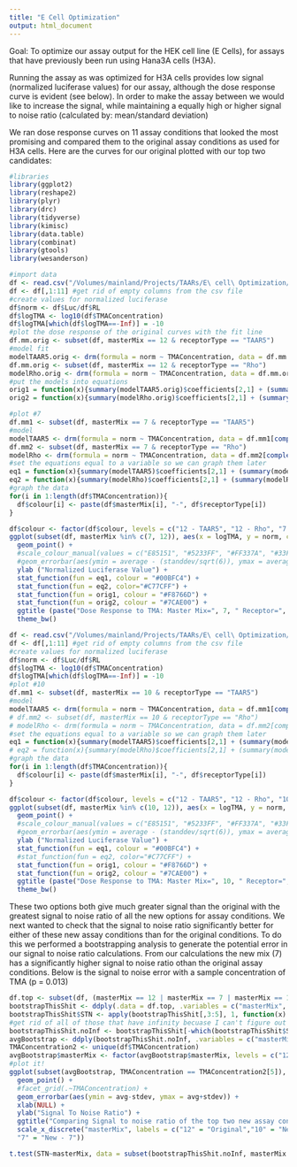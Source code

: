 ```yaml
---
title: "E Cell Optimization"
output: html_document
---
```


Goal: To optimize our assay output for the HEK cell line (E Cells), for assays that have previously been run using Hana3A cells (H3A). 

Running the assay as was optimized for H3A cells provides low signal (normalized luciferase values) for our assay, although the dose response curve is evident (see below).
In order to make the assay between we would like to increase the signal, while maintaining a equally high or higher signal to noise ratio (calculated by: mean/standard deviation)

We ran dose response curves on 11 assay conditions that looked the most promising and compared them to the original assay conditions as used for H3A cells. Here are the curves for our original plotted with our top two candidates:

```r
#libraries
library(ggplot2)
library(reshape2)
library(plyr)
library(drc)
library(tidyverse)
library(kimisc)
library(data.table)
library(combinat)
library(gtools)
library(wesanderson)
```
```r
#import data
df <- read.csv("/Volumes/mainland/Projects/TAARs/E\ cell\ Optimization/Results/ECellOptimization_160908.csv")
df <- df[,1:11] #get rid of empty columns from the csv file
#create values for normalized luciferase
df$norm <- df$Luc/df$RL
df$logTMA <- log10(df$TMAConcentration)
df$logTMA[which(df$logTMA==-Inf)] = -10
#plot the dose response of the original curves with the fit line
df.mm.orig <- subset(df, masterMix == 12 & receptorType == "TAAR5")
#model fit
modelTAAR5.orig <- drm(formula = norm ~ TMAConcentration, data = df.mm.orig[complete.cases(df.mm.orig),], fct = LL.4(fixed=c(1,NA,NA,NA),names=(c("Slope", "Top", "Bottom", "ED"))))
df.mm.orig <- subset(df, masterMix == 12 & receptorType == "Rho")
modelRho.orig <- drm(formula = norm ~ TMAConcentration, data = df.mm.orig[complete.cases(df.mm.orig),], fct = LL.4(fixed=c(1,NA,NA,NA),names=(c("Slope", "Top", "Bottom", "ED"))))
#put the models into equations
orig1 = function(x){summary(modelTAAR5.orig)$coefficients[2,1] + (summary(modelTAAR5.orig)$coefficients[1,1]-summary(modelTAAR5.orig)$coefficients[2,1])/(1+10^((log10(summary(modelTAAR5.orig)$coefficients[3,1]) - x)*1))}
orig2 = function(x){summary(modelRho.orig)$coefficients[2,1] + (summary(modelRho.orig)$coefficients[1,1]-summary(modelRho.orig)$coefficients[2,1])/(1+10^((log10(summary(modelRho.orig)$coefficients[3,1]) - x)*1))}

#plot #7
df.mm1 <- subset(df, masterMix == 7 & receptorType == "TAAR5")
#model
modelTAAR5 <- drm(formula = norm ~ TMAConcentration, data = df.mm1[complete.cases(df.mm1),], fct = LL.4(fixed=c(1,NA,NA,NA),names=(c("Slope", "Top", "Bottom", "ED"))))
df.mm2 <- subset(df, masterMix == 7 & receptorType == "Rho")
modelRho <- drm(formula = norm ~ TMAConcentration, data = df.mm2[complete.cases(df.mm2),], fct = LL.4(fixed=c(1,NA,NA,NA),names=(c("Slope", "Top", "Bottom", "ED"))))
#set the equations equal to a variable so we can graph them later
eq1 = function(x){summary(modelTAAR5)$coefficients[2,1] + (summary(modelTAAR5)$coefficients[1,1]-summary(modelTAAR5)$coefficients[2,1])/(1+10^((log10(summary(modelTAAR5)$coefficients[3,1]) - x)*1))}
eq2 = function(x){summary(modelRho)$coefficients[2,1] + (summary(modelRho)$coefficients[1,1]-summary(modelRho)$coefficients[2,1])/(1+10^((log10(summary(modelRho)$coefficients[3,1]) - x)*1))}
#graph the data
for(i in 1:length(df$TMAConcentration)){
  df$colour[i] <- paste(df$masterMix[i], "-", df$receptorType[i])
}

df$colour <- factor(df$colour, levels = c("12 - TAAR5", "12 - Rho", "7 - TAAR5", "7 - Rho"), labels = c("Original with hTAAR5", "Original with Rho (control)", "New option 7 with hTAAR5", "New option 7 with Rho (control)"))
ggplot(subset(df, masterMix %in% c(7, 12)), aes(x = logTMA, y = norm, colour = colour)) +
  geom_point() +
  #scale_colour_manual(values = c("E85151", "#5233FF", "#FF337A", "#33FFB8")) +
  #geom_errorbar(aes(ymin = average - (standdev/sqrt(6)), ymax = average + (standdev/sqrt(6)))) +
  ylab ("Normalized Luciferase Value") +
  stat_function(fun = eq1, colour = "#00BFC4") +  
  stat_function(fun = eq2, color="#C77CFF") +
  stat_function(fun = orig1, colour = "#F8766D") +
  stat_function(fun = orig2, colour = "#7CAE00") +
  ggtitle (paste("Dose Response to TMA: Master Mix=", 7, " Receptor=", subset(df, masterMix == 7)$Receptor[1], " SV40=", subset(df, masterMix == 7)$SV40[1], " CRE=", subset(df, masterMix == 7)$CRE[1])) +
  theme_bw()

```

```r
df <- read.csv("/Volumes/mainland/Projects/TAARs/E\ cell\ Optimization/Results/ECellOptimization_160908.csv")
df <- df[,1:11] #get rid of empty columns from the csv file
#create values for normalized luciferase
df$norm <- df$Luc/df$RL
df$logTMA <- log10(df$TMAConcentration)
df$logTMA[which(df$logTMA==-Inf)] = -10
#plot #10
df.mm1 <- subset(df, masterMix == 10 & receptorType == "TAAR5")
#model
modelTAAR5 <- drm(formula = norm ~ TMAConcentration, data = df.mm1[complete.cases(df.mm1),], fct = LL.4(fixed=c(1,NA,NA,NA),names=(c("Slope", "Top", "Bottom", "ED"))))
# df.mm2 <- subset(df, masterMix == 10 & receptorType == "Rho")
# modelRho <- drm(formula = norm ~ TMAConcentration, data = df.mm2[complete.cases(df.mm2),], fct = LL.4(fixed=c(1,NA,NA,NA),names=(c("Slope", "Top", "Bottom", "ED"))))
#set the equations equal to a variable so we can graph them later
eq1 = function(x){summary(modelTAAR5)$coefficients[2,1] + (summary(modelTAAR5)$coefficients[1,1]-summary(modelTAAR5)$coefficients[2,1])/(1+10^((log10(summary(modelTAAR5)$coefficients[3,1]) - x)*1))}
# eq2 = function(x){summary(modelRho)$coefficients[2,1] + (summary(modelRho)$coefficients[1,1]-summary(modelRho)$coefficients[2,1])/(1+10^((log10(summary(modelRho)$coefficients[3,1]) - x)*1))}
#graph the data
for(i in 1:length(df$TMAConcentration)){
  df$colour[i] <- paste(df$masterMix[i], "-", df$receptorType[i])
}

df$colour <- factor(df$colour, levels = c("12 - TAAR5", "12 - Rho", "10 - TAAR5", "10 - Rho"), labels = c("Original with hTAAR5", "Original with Rho (control)", "New option 10 with hTAAR5", "New option 10 with Rho (control)"))
ggplot(subset(df, masterMix %in% c(10, 12)), aes(x = logTMA, y = norm, colour = colour)) +
  geom_point() +
  #scale_colour_manual(values = c("E85151", "#5233FF", "#FF337A", "#33FFB8")) +
  #geom_errorbar(aes(ymin = average - (standdev/sqrt(6)), ymax = average + (standdev/sqrt(6)))) +
  ylab ("Normalized Luciferase Value") +
  stat_function(fun = eq1, colour = "#00BFC4") +  
  #stat_function(fun = eq2, color="#C77CFF") +
  stat_function(fun = orig1, colour = "#F8766D") +
  stat_function(fun = orig2, colour = "#7CAE00") +
  ggtitle (paste("Dose Response to TMA: Master Mix=", 10, " Receptor=", subset(df, masterMix == 10)$Receptor[1], " SV40=", subset(df, masterMix == 10)$SV40[1], " CRE=", subset(df, masterMix == 10)$CRE[1])) +
  theme_bw()

```

These two options both give much greater signal than the original with the greatest signal to noise ratio of all the new options for assay conditions.  We next wanted to check that the signal to noise ratio significantly better for either of these new assay conditions than for the original conditions. To do this we performed a bootstrapping analysis to generate the potential error in our signal to noise ratio calculations. 
From our calculations the new mix (7) has a significantly higher signal to noise ratio othan the original assay conditions. Below is the signal to noise error with a sample concentration of TMA (p = 0.013)

```r
df.top <- subset(df, (masterMix == 12 | masterMix == 7 | masterMix == 10) & receptorType == "TAAR5", select = c("masterMix", "TMAConcentration", "norm"))
bootstrapThisShit <- ddply(.data = df.top, .variables = c("masterMix", "TMAConcentration"), function(x) combinations(length(x), 3, x$norm, repeats.allowed = TRUE))
bootstrapThisShit$STN <- apply(bootstrapThisShit[,3:5], 1, function(x) mean(x)/sd(x) )
#get rid of all of those that have infinity becuase I can't figure out a good way to handle it, especially since we want to be able to graph this thing. 
bootstrapThisShit.noInf <- bootstrapThisShit[-which(bootstrapThisShit$STN==Inf),]
avgBootstrap <- ddply(bootstrapThisShit.noInf, .variables = c("masterMix", "TMAConcentration"), .fun = summarize, avg = mean(STN), stdev =sd(STN))
TMAConcentration2 <- unique(df$TMAConcentration)
avgBootstrap$masterMix <- factor(avgBootstrap$masterMix, levels = c("12", "10", "7"))
#plot it!
ggplot(subset(avgBootstrap, TMAConcentration == TMAConcentration2[5]), aes(x = masterMix, y = avg)) +
  geom_point() +
  #facet_grid(.~TMAConcentration) +
  geom_errorbar(aes(ymin = avg-stdev, ymax = avg+stdev)) +
  xlab(NULL) +
  ylab("Signal To Noise Ratio") +
  ggtitle("Comparing Signal to noise ratio of the top two new assay conditions with the original") +
  scale_x_discrete("masterMix", labels = c("12" = "Original","10" = "New - 10",
  "7" = "New - 7"))

t.test(STN~masterMix, data = subset(bootstrapThisShit.noInf, masterMix %in% c("7", "12") & TMAConcentration == TMAConcentration2[5]))
```